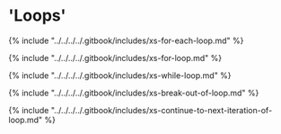 # 'Loops'

{% include "../../../../.gitbook/includes/xs-for-each-loop.md" %}

{% include "../../../../.gitbook/includes/xs-for-loop.md" %}

{% include "../../../../.gitbook/includes/xs-while-loop.md" %}

{% include "../../../../.gitbook/includes/xs-break-out-of-loop.md" %}

{% include "../../../../.gitbook/includes/xs-continue-to-next-iteration-of-loop.md" %}
